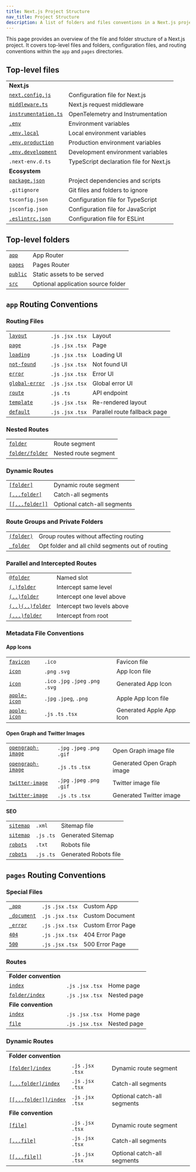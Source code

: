 ```yaml
---
title: Next.js Project Structure
nav_title: Project Structure
description: A list of folders and files conventions in a Next.js project
---
```


This page provides an overview of the file and folder structure of a Next.js project. It covers top-level files and folders, configuration files, and routing conventions within the `app` and `pages` directories.

## Top-level files

|                                                                                             |                                         |
| ------------------------------------------------------------------------------------------- | --------------------------------------- |
| **Next.js**                                                                                 |                                         |
| [`next.config.js`](/docs/app/api-reference/next-config-js)                                  | Configuration file for Next.js          |
| [`middleware.ts`](/docs/app/building-your-application/routing/middleware)                   | Next.js request middleware              |
| [`instrumentation.ts`](/docs/app/building-your-application/optimizing/instrumentation)      | OpenTelemetry and Instrumentation       |
| [`.env`](/docs/app/building-your-application/configuring/environment-variables)             | Environment variables                   |
| [`.env.local`](/docs/app/building-your-application/configuring/environment-variables)       | Local environment variables             |
| [`.env.production`](/docs/app/building-your-application/configuring/environment-variables)  | Production environment variables        |
| [`.env.development`](/docs/app/building-your-application/configuring/environment-variables) | Development environment variables       |
| `.next-env.d.ts`                                                                            | TypeScript declaration file for Next.js |
| **Ecosystem**                                                                               |                                         |
| [`package.json`](/docs/getting-started/installation#manual-installation)                    | Project dependencies and scripts        |
| `.gitignore`                                                                                | Git files and folders to ignore         |
| `tsconfig.json`                                                                             | Configuration file for TypeScript       |
| `jsconfig.json`                                                                             | Configuration file for JavaScript       |
| [`.eslintrc.json`](/docs/app/building-your-application/configuring/eslint)                  | Configuration file for ESLint           |

## Top-level folders

|                                                                         |                                    |
| ----------------------------------------------------------------------- | ---------------------------------- |
| [`app`](/docs/app/building-your-application/routing)                    | App Router                         |
| [`pages`](/docs/pages/building-your-application/routing)                | Pages Router                       |
| [`public`](/docs/getting-started/installation#create-the-public-folder) | Static assets to be served         |
| [`src`](/docs/app/building-your-application/configuring/src-directory)  | Optional application source folder |

## `app` Routing Conventions

### Routing Files

|                                                                                 |                     |                              |
| ------------------------------------------------------------------------------- | ------------------- | ---------------------------- |
| [`layout`](/docs/app/api-reference/file-conventions/layout)                     | `.js` `.jsx` `.tsx` | Layout                       |
| [`page`](/docs/app/api-reference/file-conventions/page)                         | `.js` `.jsx` `.tsx` | Page                         |
| [`loading`](/docs/app/api-reference/file-conventions/loading)                   | `.js` `.jsx` `.tsx` | Loading UI                   |
| [`not-found`](/docs/app/api-reference/file-conventions/not-found)               | `.js` `.jsx` `.tsx` | Not found UI                 |
| [`error`](/docs/app/api-reference/file-conventions/error)                       | `.js` `.jsx` `.tsx` | Error UI                     |
| [`global-error`](/docs/app/api-reference/file-conventions/error#global-errorjs) | `.js` `.jsx` `.tsx` | Global error UI              |
| [`route`](/docs/app/api-reference/file-conventions/route)                       | `.js` `.ts`         | API endpoint                 |
| [`template`](/docs/app/api-reference/file-conventions/template)                 | `.js` `.jsx` `.tsx` | Re-rendered layout           |
| [`default`](/docs/app/api-reference/file-conventions/default)                   | `.js` `.jsx` `.tsx` | Parallel route fallback page |

### Nested Routes

|                                                                              |                      |
| ---------------------------------------------------------------------------- | -------------------- |
| [`folder`](/docs/app/building-your-application/routing#route-segments)       | Route segment        |
| [`folder/folder`](/docs/app/building-your-application/routing#nested-routes) | Nested route segment |

### Dynamic Routes

|                                                                                                           |                             |
| --------------------------------------------------------------------------------------------------------- | --------------------------- |
| [`[folder]`](/docs/app/building-your-application/routing/dynamic-routes#convention)                       | Dynamic route segment       |
| [`[...folder]`](/docs/app/building-your-application/routing/dynamic-routes)                               | Catch-all segments          |
| [`[[...folder]]`](/docs/app/building-your-application/routing/dynamic-routes#optional-catch-all-segments) | Optional catch-all segments |

### Route Groups and Private Folders

|                                                                                     |                                                  |
| ----------------------------------------------------------------------------------- | ------------------------------------------------ |
| [`(folder)`](/docs/app/building-your-application/routing/route-groups#convention)   | Group routes without affecting routing           |
| [`_folder`](/docs/app/building-your-application/routing/colocation#private-folders) | Opt folder and all child segments out of routing |

### Parallel and Intercepted Routes

|                                                                                                |                            |
| ---------------------------------------------------------------------------------------------- | -------------------------- |
| [`@folder`](/docs/app/building-your-application/routing/parallel-routes#convention)            | Named slot                 |
| [`(.)folder`](/docs/app/building-your-application/routing/intercepting-routes#convention)      | Intercept same level       |
| [`(..)folder`](/docs/app/building-your-application/routing/intercepting-routes#convention)     | Intercept one level above  |
| [`(..)(..)folder`](/docs/app/building-your-application/routing/intercepting-routes#convention) | Intercept two levels above |
| [`(...)folder`](/docs/app/building-your-application/routing/intercepting-routes#convention)    | Intercept from root        |

### Metadata File Conventions

#### App Icons

|                                                                                                                 |                                     |                          |
| --------------------------------------------------------------------------------------------------------------- | ----------------------------------- | ------------------------ |
| [`favicon`](/docs/app/api-reference/file-conventions/metadata/app-icons#favicon)                                | `.ico`                              | Favicon file             |
| [`icon`](/docs/app/api-reference/file-conventions/metadata/app-icons#icon)                                      | `.png` `.svg`                       | App Icon file            |
| [`icon`](/docs/app/api-reference/file-conventions/metadata/app-icons#generate-icons-using-code-js-ts-tsx)       | `.ico` `.jpg` `.jpeg` `.png` `.svg` | Generated App Icon       |
| [`apple-icon`](/docs/app/api-reference/file-conventions/metadata/app-icons#apple-icon)                          | `.jpg` `.jpeg`, `.png`              | Apple App Icon file      |
| [`apple-icon`](/docs/app/api-reference/file-conventions/metadata/app-icons#generate-icons-using-code-js-ts-tsx) | `.js` `.ts` `.tsx`                  | Generated Apple App Icon |

#### Open Graph and Twitter Images

|                                                                                                                             |                              |                            |
| --------------------------------------------------------------------------------------------------------------------------- | ---------------------------- | -------------------------- |
| [`opengraph-image`](/docs/app/api-reference/file-conventions/metadata/opengraph-image#opengraph-image)                      | `.jpg` `.jpeg` `.png` `.gif` | Open Graph image file      |
| [`opengraph-image`](/docs/app/api-reference/file-conventions/metadata/opengraph-image#generate-images-using-code-js-ts-tsx) | `.js` `.ts` `.tsx`           | Generated Open Graph image |
| [`twitter-image`](/docs/app/api-reference/file-conventions/metadata/opengraph-image#twitter-image)                          | `.jpg` `.jpeg` `.png` `.gif` | Twitter image file         |
| [`twitter-image`](/docs/app/api-reference/file-conventions/metadata/opengraph-image#generate-images-using-code-js-ts-tsx)   | `.js` `.ts` `.tsx`           | Generated Twitter image    |

#### SEO

|                                                                                             |             |                       |
| ------------------------------------------------------------------------------------------- | ----------- | --------------------- |
| [`sitemap`](/docs/app/api-reference/file-conventions/metadata/sitemap#static-sitemapxml)    | `.xml`      | Sitemap file          |
| [`sitemap`](/docs/app/api-reference/file-conventions/metadata/sitemap#generate-a-sitemap)   | `.js` `.ts` | Generated Sitemap     |
| [`robots`](/docs/app/api-reference/file-conventions/metadata/robots#static-robotstxt)       | `.txt`      | Robots file           |
| [`robots`](/docs/app/api-reference/file-conventions/metadata/robots#generate-a-robots-file) | `.js` `.ts` | Generated Robots file |

## `pages` Routing Conventions

### Special Files

|                                                                                                             |                     |                   |
| ----------------------------------------------------------------------------------------------------------- | ------------------- | ----------------- |
| [`_app`](/docs/pages/building-your-application/routing/custom-app)                                          | `.js` `.jsx` `.tsx` | Custom App        |
| [`_document`](/docs/pages/building-your-application/routing/custom-document)                                | `.js` `.jsx` `.tsx` | Custom Document   |
| [`_error`](/docs/pages/building-your-application/routing/custom-error#more-advanced-error-page-customizing) | `.js` `.jsx` `.tsx` | Custom Error Page |
| [`404`](/docs/pages/building-your-application/routing/custom-error#404-page)                                | `.js` `.jsx` `.tsx` | 404 Error Page    |
| [`500`](/docs/pages/building-your-application/routing/custom-error#500-page)                                | `.js` `.jsx` `.tsx` | 500 Error Page    |

### Routes

|                                                                                                |                     |             |
| ---------------------------------------------------------------------------------------------- | ------------------- | ----------- |
| **Folder convention**                                                                          |                     |             |
| [`index`](/docs/pages/building-your-application/routing/pages-and-layouts#index-routes)        | `.js` `.jsx` `.tsx` | Home page   |
| [`folder/index`](/docs/pages/building-your-application/routing/pages-and-layouts#index-routes) | `.js` `.jsx` `.tsx` | Nested page |
| **File convention**                                                                            |                     |             |
| [`index`](/docs/pages/building-your-application/routing/pages-and-layouts#index-routes)        | `.js` `.jsx` `.tsx` | Home page   |
| [`file`](/docs/pages/building-your-application/routing/pages-and-layouts)                      | `.js` `.jsx` `.tsx` | Nested page |

### Dynamic Routes

|                                                                                                                   |                     |                             |
| ----------------------------------------------------------------------------------------------------------------- | ------------------- | --------------------------- |
| **Folder convention**                                                                                             |                     |                             |
| [`[folder]/index`](/docs/pages/building-your-application/routing/dynamic-routes)                                  | `.js` `.jsx` `.tsx` | Dynamic route segment       |
| [`[...folder]/index`](/docs/pages/building-your-application/routing/dynamic-routes#catch-all-segments)            | `.js` `.jsx` `.tsx` | Catch-all segments          |
| [`[[...folder]]/index`](/docs/pages/building-your-application/routing/dynamic-routes#optional-catch-all-segments) | `.js` `.jsx` `.tsx` | Optional catch-all segments |
| **File convention**                                                                                               |                     |                             |
| [`[file]`](/docs/pages/building-your-application/routing/dynamic-routes)                                          | `.js` `.jsx` `.tsx` | Dynamic route segment       |
| [`[...file]`](/docs/pages/building-your-application/routing/dynamic-routes#catch-all-segments)                    | `.js` `.jsx` `.tsx` | Catch-all segments          |
| [`[[...file]]`](/docs/pages/building-your-application/routing/dynamic-routes#optional-catch-all-segments)         | `.js` `.jsx` `.tsx` | Optional catch-all segments |
